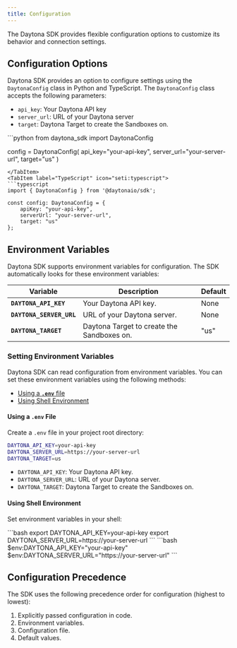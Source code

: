 ```yaml
---
title: Configuration
---
```



The Daytona SDK provides flexible configuration options to customize its behavior and connection settings.

## Configuration Options

Daytona SDK provides an option to configure settings using the `DaytonaConfig` class in Python and TypeScript. The `DaytonaConfig` class accepts the following parameters:

- `api_key`: Your Daytona API key
- `server_url`: URL of your Daytona server
- `target`: Daytona Target to create the Sandboxes on.

<Tabs>
<TabItem label="Python" icon="seti:python">
```python
from daytona_sdk import DaytonaConfig

config = DaytonaConfig(
    api_key="your-api-key",
    server_url="your-server-url",
    target="us"
)

```
</TabItem>
<TabItem label="TypeScript" icon="seti:typescript">
```typescript
import { DaytonaConfig } from '@daytonaio/sdk';

const config: DaytonaConfig = {
    apiKey: "your-api-key",          
    serverUrl: "your-server-url",     
    target: "us"                  
};
```

</TabItem>
</Tabs>

## Environment Variables

Daytona SDK supports environment variables for configuration. The SDK automatically looks for these environment variables:

| Variable | Description | Default |
|----------|-------------|---------|
| **`DAYTONA_API_KEY`** | Your Daytona API key. | None |
| **`DAYTONA_SERVER_URL`** | URL of your Daytona server. | None |
| **`DAYTONA_TARGET`** | Daytona Target to create the Sandboxes on. | "us" |

### Setting Environment Variables

Daytona SDK can read configuration from environment variables. You can set these environment variables using the following methods:

- [Using a **`.env`** file](#using-a-env-file)
- [Using Shell Environment](#using-shell-environment)

#### Using a **`.env`** File

Create a `.env` file in your project root directory:

```bash
DAYTONA_API_KEY=your-api-key
DAYTONA_SERVER_URL=https://your-server-url
DAYTONA_TARGET=us
```

- `DAYTONA_API_KEY`: Your Daytona API key.
- `DAYTONA_SERVER_URL`: URL of your Daytona server.
- `DAYTONA_TARGET`: Daytona Target to create the Sandboxes on.

#### Using Shell Environment

Set environment variables in your shell:

<Tabs>
<TabItem label="Bash/Zsh" icon="seti:shell">
```bash
export DAYTONA_API_KEY=your-api-key
export DAYTONA_SERVER_URL=https://your-server-url
```
</TabItem>
<TabItem label="Windows PowerShell" icon="seti:powershell">
```bash
$env:DAYTONA_API_KEY="your-api-key"
$env:DAYTONA_SERVER_URL="https://your-server-url"
```
</TabItem>
</Tabs>

## Configuration Precedence

The SDK uses the following precedence order for configuration (highest to lowest):

1. Explicitly passed configuration in code.
2. Environment variables.
3. Configuration file.
4. Default values.
